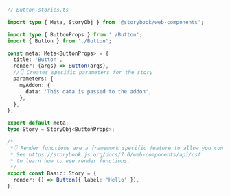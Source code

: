 ```ts
// Button.stories.ts

import type { Meta, StoryObj } from '@storybook/web-components';

import type { ButtonProps } from './Button';
import { Button } from './Button';

const meta: Meta<ButtonProps> = {
  title: 'Button',
  render: (args) => Button(args),
  //👇 Creates specific parameters for the story
  parameters: {
    myAddon: {
      data: 'This data is passed to the addon',
    },
  },
};

export default meta;
type Story = StoryObj<ButtonProps>;

/*
 *👇 Render functions are a framework specific feature to allow you control on how the component renders.
 * See https://storybook.js.org/docs/7.0/web-components/api/csf
 * to learn how to use render functions.
 */
export const Basic: Story = {
  render: () => Button({ label: 'Hello' }),
};
```
